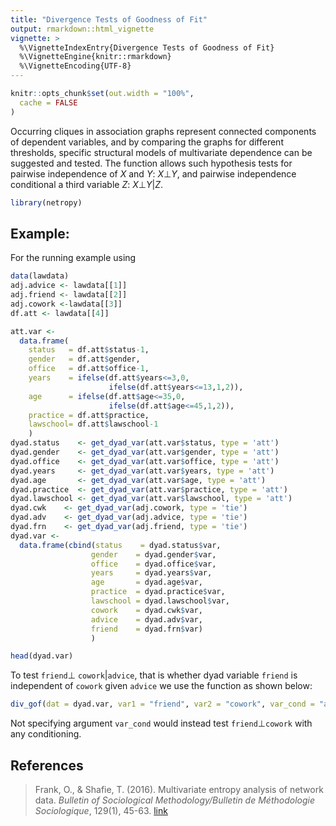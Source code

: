 ```yaml
---
title: "Divergence Tests of Goodness of Fit"
output: rmarkdown::html_vignette
vignette: >
  %\VignetteIndexEntry{Divergence Tests of Goodness of Fit}
  %\VignetteEngine{knitr::rmarkdown}
  %\VignetteEncoding{UTF-8}
---
```


```r
knitr::opts_chunk$set(out.width = "100%",
  cache = FALSE
)
```
Occurring cliques in association graphs represent connected components of dependent variables, and by comparing the graphs for different thresholds, specific structural models of multivariate dependence can be suggested and tested. The function allows such hypothesis tests for pairwise independence of $X$ and $Y$: $X \bot Y$, and pairwise independence conditional a third variable $Z$: $X\bot Y|Z$.

```r
library(netropy)
```

## Example: 
For the running example using
```r
data(lawdata) 
adj.advice <- lawdata[[1]]
adj.friend <- lawdata[[2]]
adj.cowork <-lawdata[[3]]
df.att <- lawdata[[4]]
```
```r
att.var <-
  data.frame(
    status   = df.att$status-1,
    gender   = df.att$gender,
    office   = df.att$office-1,
    years    = ifelse(df.att$years<=3,0,
                      ifelse(df.att$years<=13,1,2)),
    age      = ifelse(df.att$age<=35,0,
                      ifelse(df.att$age<=45,1,2)),
    practice = df.att$practice,
    lawschool= df.att$lawschool-1
    )
dyad.status    <- get_dyad_var(att.var$status, type = 'att')
dyad.gender    <- get_dyad_var(att.var$gender, type = 'att')
dyad.office    <- get_dyad_var(att.var$office, type = 'att')
dyad.years     <- get_dyad_var(att.var$years, type = 'att')
dyad.age       <- get_dyad_var(att.var$age, type = 'att')
dyad.practice  <- get_dyad_var(att.var$practice, type = 'att')
dyad.lawschool <- get_dyad_var(att.var$lawschool, type = 'att')
dyad.cwk    <- get_dyad_var(adj.cowork, type = 'tie')
dyad.adv    <- get_dyad_var(adj.advice, type = 'tie')
dyad.frn    <- get_dyad_var(adj.friend, type = 'tie')
dyad.var <-
  data.frame(cbind(status    = dyad.status$var,
                  gender    = dyad.gender$var,
                  office    = dyad.office$var,
                  years     = dyad.years$var,
                  age       = dyad.age$var,
                  practice  = dyad.practice$var,
                  lawschool = dyad.lawschool$var,
                  cowork    = dyad.cwk$var,
                  advice    = dyad.adv$var,
                  friend    = dyad.frn$var)
                  )
```
```r
head(dyad.var)
```

To test `friend`$\bot$ `cowork`$|$`advice`, that is whether dyad variable `friend` is independent of `cowork` given `advice` we use the function as shown below:
```r
div_gof(dat = dyad.var, var1 = "friend", var2 = "cowork", var_cond = "advice")
```
Not specifying argument `var_cond` would instead test `friend`$\bot$`cowork` with any conditioning.

## References
> Frank, O., & Shafie, T. (2016). Multivariate entropy analysis of network data.
*Bulletin of Sociological Methodology/Bulletin de Méthodologie Sociologique*, 129(1), 45-63. [link](https://doi.org/10.1177%2F0759106315615511)



